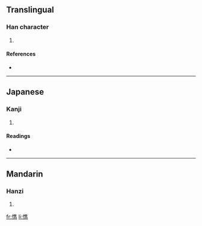 ==Translingual==

===Han character===
{{Han char|rn=61|rad=心|as=13|sn=16|four=|canj=心人土尸 (POGS)}}

# {{defn|Han|sort=心13}}

====References====
* {{Han ref|kx=0406.050|dkj=11338|dj=0747.040|hdz=42355.040|uh=61CF|ud=25039}}

----

==Japanese==

===Kanji===
{{ja-kanji|grade=|rs=心13}}

# {{defn|Japanese|sort=心13}}

====Readings====
* {{ja-readings|on=[[しゅん]] (shun)|kun=[[さとい]] (satoi)}}

----

==Mandarin==

===Hanzi===
{{cmn-hanzi|pin=[[jùn]] ([[jun4]])|wg=chün<sup>4</sup>}}

# {{defn|Mandarin|sort=心13}}

[[fr:懏]]
[[li:懏]]